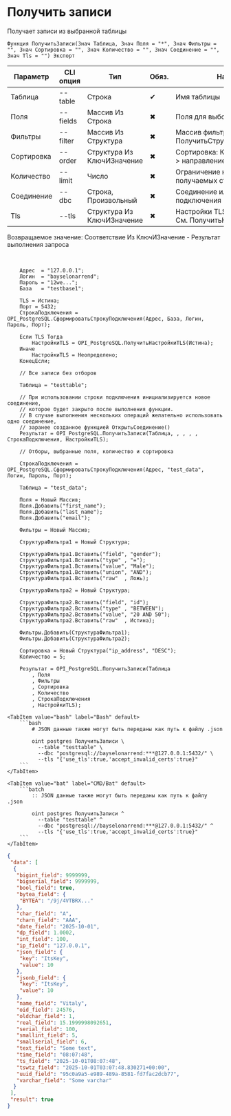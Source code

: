 ﻿---
sidebar_position: 12
description: Получить записи и другие функции для работы с PostgreSQL в Открытом пакете интеграций - бесплатной open-source библиотеке интеграций для 1С:Предприятие 8, OneScript и CLI
keywords: [1C, 1С, 1С:Предприятие, 1С:Предприятие 8.3, API, Интеграция, Сервисы, Обмен, OneScript, CLI, PostgreSQL]
---


# Получить записи
 Получает записи из выбранной таблицы



`Функция ПолучитьЗаписи(Знач Таблица, Знач Поля = "*", Знач Фильтры = "", Знач Сортировка = "", Знач Количество = "", Знач Соединение = "", Знач Tls = "") Экспорт`

  | Параметр | CLI опция | Тип | Обяз. | Назначение |
  |-|-|-|-|-|
  | Таблица | --table | Строка | &#x2714; | Имя таблицы |
  | Поля | --fields | Массив Из Строка | &#x2716; | Поля для выборки |
  | Фильтры | --filter | Массив Из Структура | &#x2716; | Массив фильтров. См. ПолучитьСтруктуруФильтраЗаписей |
  | Сортировка | --order | Структура Из КлючИЗначение | &#x2716; | Сортировка: Ключ > поле, Значение > направление (ASC, DESC) |
  | Количество | --limit | Число | &#x2716; | Ограничение количества получаемых строк |
  | Соединение | --dbc | Строка, Произвольный | &#x2716; | Соединение или строка подключения |
  | Tls | --tls | Структура Из КлючИЗначение | &#x2716; | Настройки TLS, если необходимо. См. ПолучитьНастройкиTls |

  
  Возвращаемое значение:   Соответствие Из КлючИЗначение - Результат выполнения запроса

<br/>



```bsl title="Пример использования для 1С:Предприятие/OneScript"
    Адрес  = "127.0.0.1";
    Логин  = "bayselonarrend";
    Пароль = "12we...";
    База   = "testbase1";

    TLS = Истина;
    Порт = 5432;
    СтрокаПодключения = OPI_PostgreSQL.СформироватьСтрокуПодключения(Адрес, База, Логин, Пароль, Порт);

    Если TLS Тогда
        НастройкиTLS = OPI_PostgreSQL.ПолучитьНастройкиTLS(Истина);
    Иначе
        НастройкиTLS = Неопределено;
    КонецЕсли;

    // Все записи без отборов

    Таблица = "testtable";

    // При использовании строки подключения инициализируется новое соединение,
    // которое будет закрыто после выполнения функции.
    // В случае выполнения нескольких операций желательно использовать одно соединение,
    // заранее созданное функцией ОткрытьСоединение()
    Результат = OPI_PostgreSQL.ПолучитьЗаписи(Таблица, , , , , СтрокаПодключения, НастройкиTLS);

    // Отборы, выбранные поля, количество и сортировка

    СтрокаПодключения = OPI_PostgreSQL.СформироватьСтрокуПодключения(Адрес, "test_data", Логин, Пароль, Порт);

    Таблица = "test_data";

    Поля = Новый Массив;
    Поля.Добавить("first_name");
    Поля.Добавить("last_name");
    Поля.Добавить("email");

    Фильтры = Новый Массив;

    СтруктураФильтра1 = Новый Структура;

    СтруктураФильтра1.Вставить("field", "gender");
    СтруктураФильтра1.Вставить("type" , "=");
    СтруктураФильтра1.Вставить("value", "Male");
    СтруктураФильтра1.Вставить("union", "AND");
    СтруктураФильтра1.Вставить("raw"  , Ложь);

    СтруктураФильтра2 = Новый Структура;

    СтруктураФильтра2.Вставить("field", "id");
    СтруктураФильтра2.Вставить("type" , "BETWEEN");
    СтруктураФильтра2.Вставить("value", "20 AND 50");
    СтруктураФильтра2.Вставить("raw"  , Истина);

    Фильтры.Добавить(СтруктураФильтра1);
    Фильтры.Добавить(СтруктураФильтра2);

    Сортировка = Новый Структура("ip_address", "DESC");
    Количество = 5;

    Результат = OPI_PostgreSQL.ПолучитьЗаписи(Таблица
        , Поля
        , Фильтры
        , Сортировка
        , Количество
        , СтрокаПодключения
        , НастройкиTLS);
```
    

 <Tabs>
  
    <TabItem value="bash" label="Bash" default>
        ```bash
            # JSON данные также могут быть переданы как путь к файлу .json
            
            oint postgres ПолучитьЗаписи \
              --table "testtable" \
              --dbc "postgresql://bayselonarrend:***@127.0.0.1:5432/" \
              --tls "{'use_tls':true,'accept_invalid_certs':true}"
        ```
    </TabItem>
  
    <TabItem value="bat" label="CMD/Bat" default>
        ```batch
            :: JSON данные также могут быть переданы как путь к файлу .json
            
            oint postgres ПолучитьЗаписи ^
              --table "testtable" ^
              --dbc "postgresql://bayselonarrend:***@127.0.0.1:5432/" ^
              --tls "{'use_tls':true,'accept_invalid_certs':true}"
        ```
    </TabItem>
</Tabs>


```json title="Результат"
{
 "data": [
  {
   "bigint_field": 9999999,
   "bigserial_field": 9999999,
   "bool_field": true,
   "bytea_field": {
    "BYTEA": "/9j/4VTBRX..."
   },
   "char_field": "A",
   "charn_field": "AAA",
   "date_field": "2025-10-01",
   "dp_field": 1.0002,
   "int_field": 100,
   "ip_field": "127.0.0.1",
   "json_field": {
    "key": "ItsKey",
    "value": 10
   },
   "jsonb_field": {
    "key": "ItsKey",
    "value": 10
   },
   "name_field": "Vitaly",
   "oid_field": 24576,
   "oldchar_field": 1,
   "real_field": 15.1999998092651,
   "serial_field": 100,
   "smallint_field": 5,
   "smallserial_field": 6,
   "text_field": "Some text",
   "time_field": "08:07:48",
   "ts_field": "2025-10-01T08:07:48",
   "tswtz_field": "2025-10-01T03:07:48.830271+00:00",
   "uuid_field": "95c0a9a5-e989-489a-8581-fd7fac2dcb77",
   "varchar_field": "Some varchar"
  }
 ],
 "result": true
}
```
